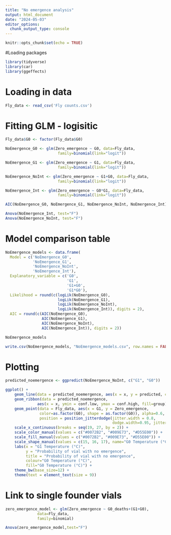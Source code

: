 ```yaml
---
title: "No emergence analysis"
output: html_document
date: "2024-05-03"
editor_options: 
  chunk_output_type: console
---
```


```r
knitr::opts_chunk$set(echo = TRUE)
```

#Loading packages
```r
library(tidyverse)
library(car)
library(ggeffects)
```

# Loading in data
```r
Fly_data <- read_csv('Fly counts.csv')
```

# Fitting GLM - logisitic
```r
Fly_data$G0 <- factor(Fly_data$G0)

NoEmergence_G0 <- glm(Zero_emergence ~ G0, data=Fly_data,
                       family=binomial(link="logit"))

NoEmergence_G1 <- glm(Zero_emergence ~ G1, data=Fly_data,
                       family=binomial(link="logit"))

NoEmergence_NoInt <- glm(Zero_emergence ~ G1+G0, data=Fly_data,
                       family=binomial(link="logit"))

NoEmergence_Int <- glm(Zero_emergence ~ G0*G1, data=Fly_data,
                       family=binomial(link="logit"))

AIC(NoEmergence_G0, NoEmergence_G1, NoEmergence_NoInt, NoEmergence_Int)

Anova(NoEmergence_Int, test="F")
Anova(NoEmergence_NoInt, test="F")
```

# Model comparison table
```r
NoEmergence_models <- data.frame(
  Model = c('NoEmergence_G0', 
            'NoEmergence_G1',
            'NoEmergence_NoInt',
            'NoEmergence_Int'),
  Explanatory_variable = c('G0',
                           'G1',
                           'G1+G0',
                           'G1*G0'),
  Likelihood = round(c(logLik(NoEmergence_G0), 
                       logLik(NoEmergence_G1), 
                       logLik(NoEmergence_NoInt), 
                       logLik(NoEmergence_Int)), digits = 2),
  AIC = round(c(AIC(NoEmergence_G0), 
                AIC(NoEmergence_G1), 
                AIC(NoEmergence_NoInt), 
                AIC(NoEmergence_Int)), digits = 2))

NoEmergence_models

write.csv(NoEmergence_models, "NoEmergence_models.csv", row.names = FALSE)
```

# Plotting
```r
predicted_noemergence <- ggpredict(NoEmergence_NoInt, c("G1", "G0"))

ggplot() +
    geom_line(data = predicted_noemergence, aes(x = x, y = predicted, colour=group)) +
    geom_ribbon(data = predicted_noemergence, 
              aes(x = x, ymin = conf.low, ymax = conf.high, fill=group), alpha = 0.2) + 
    geom_point(data = Fly_data, aes(x = G1, y = Zero_emergence, 
               color=as.factor(G0), shape = as.factor(G0)), alpha=0.6, size=1.2, 
               position = position_jitterdodge(jitter.width = 0.8, 
                                               dodge.width=0.95, jitter.height=0.01)) +
    scale_x_continuous(breaks = seq(19, 27, by = 2)) +
    scale_color_manual(values = c("#0072B2", "#009E73", "#D55E00")) +
    scale_fill_manual(values = c("#0072B2", "#009E73", "#D55E00")) +
    scale_shape_manual(values = c(15, 16, 17), name="G0 Temperature (°C)") +
    labs(x = "G1 Temperature (°C)", 
         y = "Probability of vial with no emergence",
         title = "Probability of vial with no emergence",
         colour="G0 Temperature (°C)",
         fill="G0 Temperature (°C)") +
    theme_bw(base_size=12) +
    theme(text = element_text(size = 9))
```


# Link to single founder vials
```r
zero_emergence_model <- glm(Zero_emergence ~ G0_deaths+(G1+G0),
              data=Fly_data,
              family=binomial)

Anova(zero_emergence_model,test="F")
```












